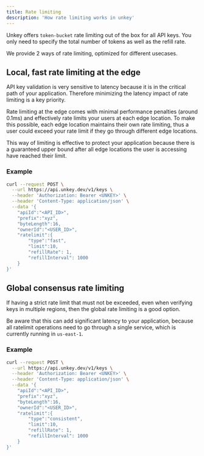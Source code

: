 ```yaml
---
title: Rate limiting
description: 'How rate limiting works in unkey'
---
```


Unkey offers `token-bucket` rate limiting out of the box for all API keys. You only need to specify the total number of tokens as well as the refill rate.

We provide 2 ways of rate limiting, optimized for different usecases.

## Local, fast rate limiting at the edge

API key validation is very sensitive to latency because it is in the critical path of your application. Therefore minimizing the latency impact of rate limiting is a key priority.

Rate limiting at the edge comes with minimal performance penalties (around 0.1ms) and effectively rate limits your users at each edge location. To make this possible, each edge location maintains their own rate limiting, thus a user could exceed your rate limit if they go through different edge locations.

This way of limiting is effective to protect your application because there is a guaranteed upper bound after all edge locations the user is accessing have reached their limit.

### Example

```bash
curl --request POST \
  --url https://api.unkey.dev/v1/keys \
  --header 'Authorization: Bearer <UNKEY>' \
  --header 'Content-Type: application/json' \
  --data '{
	"apiId":"<API_ID>",
	"prefix":"xyz",
	"byteLength":16,
	"ownerId":"<USER_ID>",
	"ratelimit":{
		"type":"fast",
		"limit":10,
		"refillRate": 1,
		"refillInterval": 1000
	}
}'
```

## Global consensus rate limiting

If having a strict rate limit that must not be exceeded, even when verifying keys in multiple regions, then the global rate limiting is a good option.

Be aware that this can add significant latency to your application, because all ratelimit operations need to go through a single service, which is currently running in `us-east-1`.

### Example

```bash
curl --request POST \
  --url https://api.unkey.dev/v1/keys \
  --header 'Authorization: Bearer <UNKEY>' \
  --header 'Content-Type: application/json' \
  --data '{
	"apiId":"<API_ID>",
	"prefix":"xyz",
	"byteLength":16,
	"ownerId":"<USER_ID>",
	"ratelimit":{
		"type":"consistent",
		"limit":10,
		"refillRate": 1,
		"refillInterval": 1000
	}
}'
```